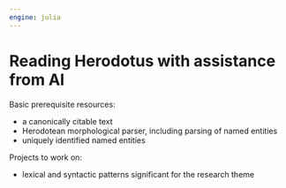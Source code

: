 ```yaml
---
engine: julia
---
```


# Reading Herodotus with assistance from AI

Basic prerequisite resources:

- a canonically citable text
- Herodotean morphological parser, including parsing of named entities
- uniquely identified named entities

Projects to work on:

- lexical and syntactic patterns significant for the research theme